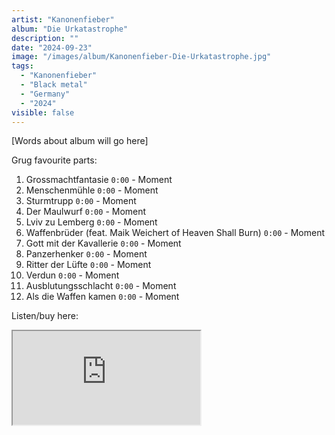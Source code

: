 ```yaml
---
artist: "Kanonenfieber"
album: "Die Urkatastrophe"
description: ""
date: "2024-09-23"
image: "/images/album/Kanonenfieber-Die-Urkatastrophe.jpg"
tags:
  - "Kanonenfieber"
  - "Black metal"
  - "Germany"
  - "2024"
visible: false
---
```


[Words about album will go here]

Grug favourite parts:

1. Grossmachtfantasie `0:00` - Moment
2. Menschenmühle `0:00` - Moment
3. Sturmtrupp `0:00` - Moment
4. Der Maulwurf `0:00` - Moment
5. Lviv zu Lemberg `0:00` - Moment
6. Waffenbrüder (feat. Maik Weichert of Heaven Shall Burn) `0:00` - Moment
7. Gott mit der Kavallerie `0:00` - Moment
8. Panzerhenker `0:00` - Moment
9. Ritter der Lüfte `0:00` - Moment
10. Verdun `0:00` - Moment
11. Ausblutungsschlacht `0:00` - Moment
12. Als die Waffen kamen `0:00` - Moment

Listen/buy here:

<iframe
  style={{ border: "0", width: "350px", height: "800px" }}
  src="https://bandcamp.com/EmbeddedPlayer/album=3942629743/size=large/bgcol=333333/linkcol=ffffff/transparent=true/"
  seamless>
  <a href="https://noisebringer-records.bandcamp.com/album/die-urkatastrophe-2">
    Die Urkatastrophe by Kanonenfieber
  </a>
</iframe>
